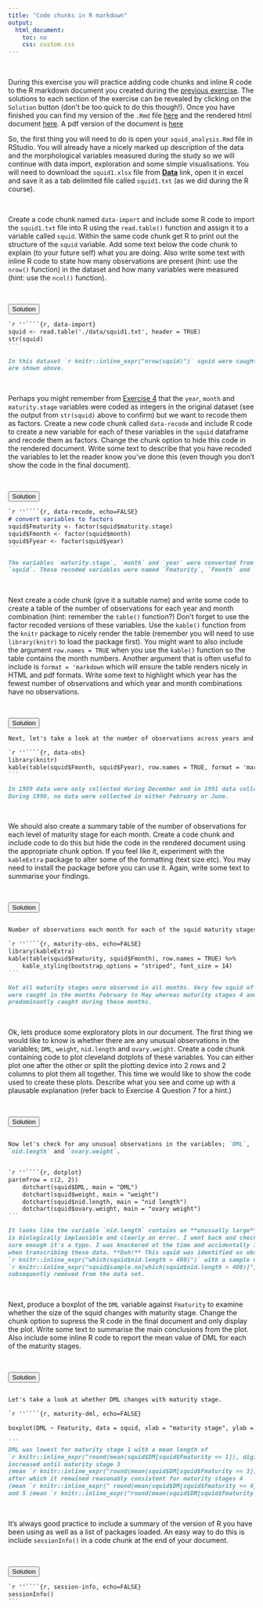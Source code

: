 ```yaml
---
title: "Code chunks in R markdown"
output:
  html_document:
    toc: no
    css: custom.css
---
```


\  

During this exercise you will practice adding code chunks and inline R code to the R markdown document you created during the [previous exercise](Rmarkdown_ex1.html). The solutions to each section of the exercise can be revealed by clicking on the `Solution` button (don't be too quick to do this though!). Once you have finished you can find my version of the `.Rmd` file [here](squid_analysis.Rmd) and the rendered html document [here](squid_analysis.html). A pdf version of the document is [here]()
\  

So, the first thing you will need to do is open your `squid_analysis.Rmd` file in RStudio. You will already have a nicely marked up description of the data and the morphological variables measured during the study so we will continue with data import, exploration and some simple visualisations. You will need to download the `squid1.xlsx` file from **[<i class="fa fa-download"></i> Data](data.html)** link, open it in excel and save it as a tab delimited file called `squid1.txt` (as we did during the R course). 

\  

Create a code chunk named `data-import` and include some R code to import the `squid1.txt` file into R using the `read.table()` function and assign it to a variable called `squid`. Within the same code chunk get R to print out the structure of the `squid` variable. Add some text below the code chunk to explain (to your future self) what you are doing. Also write some text with inline R code to state how many observations are present (hint: use the `nrow()` function) in the dataset and how many variables were measured (hint: use the `ncol()` function). 

\  

<div class="toggle"><button>Solution</button>
````markdown
`r ''````{r, data-import}
squid <- read.table('./data/squid1.txt', header = TRUE)
str(squid)
```
  
In this dataset `r knitr::inline_expr("nrow(squid)")` squid were caught and `r knitr::inline_expr("ncol(squid)")` variables were measured. Details  
are shown above.
````
</div>

\  

Perhaps you might remember from [Exercise 4](exercise_4_solution.html) that the `year`, `month` and `maturity.stage` variables were coded as integers in the original dataset (see the output from `str(squid)` above to confirm) but we want to recode them as factors. Create a new code chunk called `data-recode` and include R code to create a new variable for each of these variables in the `squid` dataframe and recode them as factors. Change the chunk option to hide this code in the rendered document. Write some text to describe that you have recoded the variables to let the reader know you've done this (even though you don't show the code in the final document).

\  

<div class="toggle"><button>Solution</button>
````markdown
`r ''````{r, data-recode, echo=FALSE}
# convert variables to factors
squid$Fmaturity <- factor(squid$maturity.stage)
squid$Fmonth <- factor(squid$month) 
squid$Fyear <- factor(squid$year)
```

The variables `maturity.stage`, `month` and `year` were converted from integers to factors in the dataframe  
`squid`. These recoded variables were named `Fmaturity`, `Fmonth` and `Fyear`.
````
</div>

\  


Next create a code chunk (give it a suitable name) and write some code to create a table of the number of observations for each year and month combination (hint: remember the ```table()``` function?) Don't forget to use the factor recoded versions of these variables. Use the `kable()` function from the `knitr` package to nicely render the table (remember you will need to use `library(knitr)` to load the package first). You might want to also include the argument `row.names = TRUE` when you use the `kable()` function so the table contains the month numbers. Another argument that is often useful to include is `format = 'markdown` which will ensure the table renders nicely in HTML and pdf formats.  Write some text to highlight which year has the fewest number of observations and which year and month combinations have no observations. 

\  

<div class="toggle"><button>Solution</button>
````markdown
Next, let's take a look at the number of observations across years and months.

`r ''````{r, data-obs}
library(knitr)
kable(table(squid$Fmonth, squid$Fyear), row.names = TRUE, format = 'markdown')
```

In 1989 data were only collected during December and in 1991 data collection stopped in August.  
During 1990, no data were collected in either February or June. 
````
</div>

\  

We should also create a summary table of the number of observations for each level of maturity stage for each month. Create a code chunk and include code to do this but hide the code in the rendered document using the appropriate chunk option. If you feel like it, experiment with the `kableExtra` package to alter some of the formatting (text size etc). You may need to install the package before you can use it. Again, write some text to summarise your findings.

\  

<div class="toggle"><button>Solution</button>
````markdown

Number of observations each month for each of the squid maturity stages are given in the table below.

`r ''````{r, maturity-obs, echo=FALSE}
library(kableExtra)
kable(table(squid$Fmaturity, squid$Fmonth), row.names = TRUE) %>%
    kable_styling(bootstrap_options = "striped", font_size = 14)
```

Not all maturity stages were observed in all months. Very few squid of maturity stage 1, 2 or 3
were caught in the months February to May whereas maturity stages 4 and 5 were 
predominantly caught during these months.

````
</div>

\  

Ok, lets produce some exploratory plots in our document. The first thing we would like to know is whether there are any unusual observations in the  variables; `DML`, `weight`, `nid.length` and `ovary.weight`. Create a code chunk containing code to plot cleveland dotplots of these variables. You can either plot one after the other or split the plotting device into 2 rows and 2 columns to plot them all together. This time we would like to show the code used to create these plots. Describe what you see and come up with a plausable explanation (refer back to Exercise 4 Question 7 for a hint.)

\  

<div class="toggle"><button>Solution</button>
````markdown

Now let's check for any unusual observations in the variables; `DML`, `weight`,  
`nid.length` and `ovary.weight`. 


`r ''````{r, dotplot}
par(mfrow = c(2, 2))
    dotchart(squid$DML, main = "DML")
    dotchart(squid$weight, main = "weight")
    dotchart(squid$nid.length, main = "nid length")
    dotchart(squid$ovary.weight, main = "ovary weight")
```

It looks like the variable `nid.length` contains an **unusually large** value. Actually, this value  
is biologically implausible and clearly an error. I went back and checked my field notebook and  
sure enough it's a typo. I was knackered at the time and accidentally inserted a zero by mistake  
when transcribing these data. **Doh!** This squid was identified as observation number  
`r knitr::inline_expr("which(squid$nid.length > 400)")` with a sample number  
`r knitr::inline_expr("squid$sample.no[which(squid$nid.length > 400)]")`. This observation was  
subsequently removed from the data set.  

````
</div>

\  

Next, produce a boxplot of the `DML` variable against `Fmaturity` to examine whether the size of the squid changes with maturity stage. Change the chunk option to supress the R code in the final document and only display the plot. Write some text to summarise the main conclusions from the plot. Also include some inline R code to report the mean value of DML for each of the maturity stages. 

\  

<div class="toggle"><button>Solution</button>
````markdown

Let's take a look at whether DML changes with maturity stage. 

`r ''````{r, maturity-dml, echo=FALSE}

boxplot(DML ~ Fmaturity, data = squid, xlab = "maturity stage", ylab = "DML")

```
DML was lowest for maturity stage 1 with a mean length of  
`r knitr::inline_expr("round(mean(squid$DM[squid$Fmaturity == 1]), digits = 2)")` mm. DML  
increased until maturity stage 3  
(mean `r knitr::inline_expr("round(mean(squid$DM[squid$Fmaturity == 3]), digits = 2)")` mm)  
after which it remained reasonably consistent for maturity stages 4  
(mean `r knitr::inline_expr(" round(mean(squid$DM[squid$Fmaturity == 4]), digits = 2)")` mm)  
and 5 (mean `r knitr::inline_expr("round(mean(squid$DM[squid$Fmaturity == 5]), digits = 2)")` mm).  

````
</div>
 
\  

It's always good practice to include a summary of the version of R you have been using as well as a list of packages loaded. An easy way to do this is include `sessionInfo()` in a code chunk at the end of your document.

\  

<div class="toggle"><button>Solution</button>
````markdown
`r ''````{r, session-info, echo=FALSE}
sessionInfo()
```
````
</div>


<script>
  $(".toggle").click(function() {
    $(this).toggleClass("open");
  });
</script>
